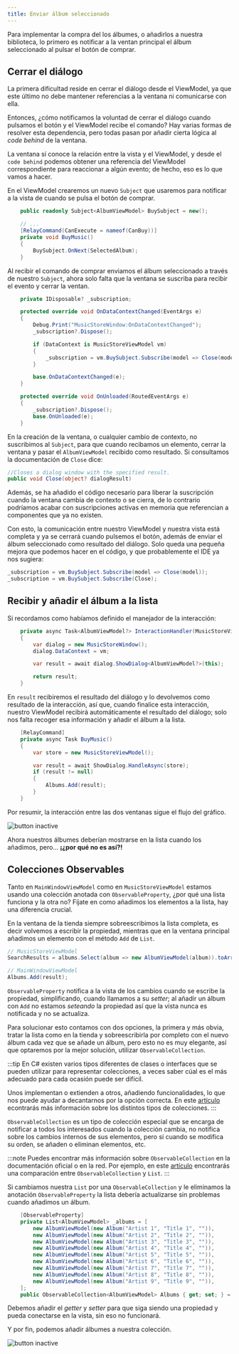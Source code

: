 ```yaml
---
title: Enviar álbum seleccionado
---
```


Para implementar la compra del los álbumes, o añadirlos a nuestra biblioteca, lo primero es notificar a la ventan principal el álbum seleccionado al pulsar el botón de comprar.

## Cerrar el diálogo

La primera dificultad reside en cerrar el diálogo desde el ViewModel, ya que este último no debe mantener referencias a la ventana ni comunicarse con ella.

Entonces, ¿cómo notificamos la voluntad de cerrar el diálogo cuando pulsamos el botón y el ViewModel recibe el comando? Hay varias formas de resolver esta dependencia, pero todas pasan por añadir cierta lógica al _code behind_ de la ventana.

La ventana sí conoce la relación entre la vista y el ViewModel, y desde el ``code behind`` podemos obtener una referencia del ViewModel correspondiente para reaccionar a algún evento; de hecho, eso es lo que vamos a hacer.

En el ViewModel crearemos un nuevo ``Subject`` que usaremos para notificar a la vista de cuando se pulsa el botón de comprar.

````cs title=MusicStoreViewModel.cs
    public readonly Subject<AlbumViewModel> BuySubject = new();

    // ...
    [RelayCommand(CanExecute = nameof(CanBuy))]
    private void BuyMusic()
    {
        BuySubject.OnNext(SelectedAlbum);
    }
````

Al recibir el comando de comprar enviamos el álbum seleccionado a través de nuestro ``Subject``, ahora solo falta que la ventana se suscriba para recibir el evento y cerrar la ventan.

````cs title=MusicStoreWindow.axaml.cs {10}
    private IDisposable? _subscription;

    protected override void OnDataContextChanged(EventArgs e)
    {
        Debug.Print("MusicStoreWindow:OnDataContextChanged");
        _subscription?.Dispose();

        if (DataContext is MusicStoreViewModel vm)
        {
            _subscription = vm.BuySubject.Subscribe(model => Close(model));
        }

        base.OnDataContextChanged(e);
    }

    protected override void OnUnloaded(RoutedEventArgs e)
    {
        _subscription?.Dispose();
        base.OnUnloaded(e);
    }
````

En la creación de la ventana, o cualquier cambio de contexto, no suscribimos al ``Subject``, para que cuando recibamos un elemento, cerrar la ventana y pasar el ``AlbumViewModel`` recibido como resultado. Si consultamos la documentación de ``Close`` dice:

````cs
//Closes a dialog window with the specified result.
public void Close(object? dialogResult)
````

Además, se ha añadido el código necesario para liberar la suscripción cuando la ventana cambia de contexto o se cierra, de lo contrario podríamos acabar con suscripciones activas en memoria que referencian a componentes que ya no existen.

Con esto, la comunicación entre nuestro ViewModel y nuestra vista está completa y ya se cerrará cuando pulsemos el botón, además de enviar el álbum seleccionado como resultado del diálogo. Solo queda una pequeña mejora que podemos hacer en el código, y que probablemente el IDE ya nos sugiera:


````cs title=MusicStoreWindow.axaml.cs del={1} ins={2}
_subscription = vm.BuySubject.Subscribe(model => Close(model));
_subscription = vm.BuySubject.Subscribe(Close);
````

## Recibir y añadir el álbum a la lista

Si recordamos como habíamos definido el manejador de la interacción:

````cs title=MainWindow.axaml.cs
    private async Task<AlbumViewModel?> InteractionHandler(MusicStoreViewModel vm)
    {
        var dialog = new MusicStoreWindow();
        dialog.DataContext = vm;

        var result = await dialog.ShowDialog<AlbumViewModel?>(this);

        return result;
    }
````

En ``result`` recibiremos el resultado del diálogo y lo devolvemos como resultado de la interacción, así que, cuando finalice esta interacción, nuestro ViewModel recibirá automáticamente el resultado del diálogo; solo nos falta recoger esa información y añadir el álbum a la lista.

````cs title=MainWindowViewModel.cs
    [RelayCommand]
    private async Task BuyMusic()
    {
        var store = new MusicStoreViewModel();

        var result = await ShowDialog.HandleAsync(store);
        if (result != null)
        {
            Albums.Add(result);
        }
    }
````

Por resumir, la interacción entre las dos ventanas sigue el flujo del gráfico.

![button inactive](../../../assets/images/flow.png)

Ahora nuestros álbumes deberían mostrarse en la lista cuando los añadimos, pero... **¡¿por qué no es así?!**

## Colecciones Observables

Tanto en ``MainWindowViewModel`` como en ``MusicStoreViewModel`` estamos usando una colección anotada con ``ObservableProperty``, ¿por qué una lista funciona y la otra no? Fíjate en como añadimos los elementos a la lista, hay una diferencia crucial.

En la ventana de la tienda siempre sobreescribimos la lista completa, es decir volvemos a escribir la propiedad, mientras que en la ventana principal añadimos un elemento con el método ``Add`` de ``List``.

````cs
// MusicStoreViewModel
SearchResults = albums.Select(album => new AlbumViewModel(album)).toArray();

// MainWindowViewModel
Albums.Add(result);
````

``ObservableProperty`` notifica a la vista de los cambios cuando se escribe la propiedad, simplificando, cuando llamamos a su _setter_; al añadir un álbum con ``Add`` no estamos _seteando_ la propiedad así que la vista nunca es notificada y no se actualiza.

Para solucionar esto contamos con dos opciones, la primera y más obvia, tratar la lista como en la tienda y sobreescribirla por completo con el nuevo álbum cada vez que se añade un álbum, pero esto no es muy elegante, así que optaremos por la mejor solución, utilizar ``ObservableCollection``.

:::tip
En C# existen varios tipos diferentes de clases o interfaces que se pueden utilizar para representar colecciones, a veces saber cúal es el más adecuado para cada ocasión puede ser difícil.

Unos implementan o extienden a otros, añadiendo funcionalidades, lo que nos puede ayudar a decantarnos por la opción correcta. En este [artículo](https://www.c-sharpcorner.com/blogs/when-to-use-ienumerable-or-icollection-or-ilist-or-list) econtrarás más información sobre los distintos tipos de colecciones.
:::

``ObservableCollection`` es un tipo de colección especial que se encarga de notificar a todos los interesados cuando la colección cambia, no notifica sobre los cambios internos de sus elementos, pero sí cuando se modifica su orden, se añaden o eliminan elementos, etc.

:::note
Puedes encontrar más información sobre ``ObservableCollection`` en la documentación oficial o en la red. Por ejemplo, en este [artículo](https://www.c-sharpcorner.com/article/observablecollection-vs-list-in-c-sharp/) encontrarás una comparación entre ``ObservableCollection`` y ``List``.
:::

Si cambiamos nuestra ``List`` por una ``ObservableCollection`` y le eliminamos la anotación ``ObservableProperty`` la lista debería actualizarse sin problemas cuando añadimos un álbum.

````cs title=MainWindowViewModel.cs ins={13} del={1-12}
    [ObservableProperty]
    private List<AlbumViewModel> _albums = [
        new AlbumViewModel(new Album("Artist 1", "Title 1", "")),
        new AlbumViewModel(new Album("Artist 2", "Title 2", "")),
        new AlbumViewModel(new Album("Artist 3", "Title 3", "")),
        new AlbumViewModel(new Album("Artist 4", "Title 4", "")),
        new AlbumViewModel(new Album("Artist 5", "Title 5", "")),
        new AlbumViewModel(new Album("Artist 6", "Title 6", "")),
        new AlbumViewModel(new Album("Artist 7", "Title 7", "")),
        new AlbumViewModel(new Album("Artist 8", "Title 8", "")),
        new AlbumViewModel(new Album("Artist 9", "Title 9", "")),
    ];
    public ObservableCollection<AlbumViewModel> Albums { get; set; } = [];
````

Debemos añadir el _getter_ y _setter_ para que siga siendo una propiedad y pueda conectarse en la vista, sin eso no funcionará.

Y por fin, podemos añadir álbumes a nuestra colección.

![button inactive](../../../assets/images/list.jpg)
